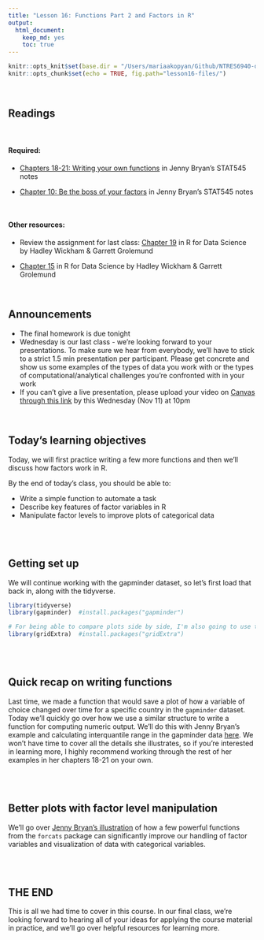 ```yaml
---
title: "Lesson 16: Functions Part 2 and Factors in R"
output: 
  html_document:
    keep_md: yes 
    toc: true
---
```

  
```r
knitr::opts_knit$set(base.dir = "/Users/mariaakopyan/Github/NTRES6940-data-science/docs")
knitr::opts_chunk$set(echo = TRUE, fig.path="lesson16-files/")
```

<br>

## Readings

<br>

#### Required: 

* [Chapters 18-21: Writing your own functions](https://stat545.com/functions-part1.html) in Jenny Bryan's STAT545 notes

* [Chapter 10: Be the boss of your factors](https://stat545.com/factors-boss.html) in Jenny Bryan's STAT545 notes


<br>

#### Other resources:

* Review the assignment for last class: [Chapter 19](https://r4ds.had.co.nz/functions.html) in R for Data Science by Hadley Wickham & Garrett Grolemund

* [Chapter 15](https://r4ds.had.co.nz/factors.html) in R for Data Science by Hadley Wickham & Garrett Grolemund

<br>

## Announcements
* The final homework is due tonight
* Wednesday is our last class - we're looking forward to your presentations. To make sure we hear from everybody, we'll have to stick to a strict 1.5 min presentation per participant. Please get concrete and show us some examples of the types of data you work with or the types of computational/analytical challenges you're confronted with in your work
* If you can't give a live presentation, please upload your video on [Canvas through this link](https://canvas.cornell.edu/courses/21578/assignments/174563) by this Wednesday (Nov 11) at 10pm

<br>

## Today's learning objectives
Today, we will first practice writing a few more functions and then we'll discuss how factors work in R.

By the end of today's class, you should be able to:

* Write a simple function to automate a task
* Describe key features of factor variables in R
* Manipulate factor levels to improve plots of categorical data

<br>
<br>

## Getting set up
We will continue working with the gapminder dataset, so let's first load that back in, along with the tidyverse.

```r

library(tidyverse)
library(gapminder)  #install.packages("gapminder")

# For being able to compare plots side by side, I'm also going to use the gridExtra package today
library(gridExtra)  #install.packages("gridExtra")

```

<br>
<br>


## Quick recap on writing functions

Last time, we made a function that would save a plot of how a variable of choice changed over time for a specific country in the `gapminder` dataset. Today we'll quickly go over how we use a similar structure to write a function for computing numeric output. We'll do this with Jenny Bryan's example and calculating interquantile range in the gapminder data [here](https://stat545.com/functions-part1.html). We won't have time to cover all the details she illustrates, so if you're interested in learning more, I highly recommend working through the rest of her examples in her chapters 18-21 on your own.

<br>
<br>

## Better plots with factor level manipulation 

We'll go over [Jenny Bryan's illustration](https://stat545.com/factors-boss.html) of how a few powerful functions from the `forcats` package can significantly improve our handling of factor variables and visualization of data with categorical variables.

<br>
<br>

## THE END
This is all we had time to cover in this course. In our final class, we're looking forward to hearing all of your ideas for applying the course material in practice, and we'll go over helpful resources for learning more.
